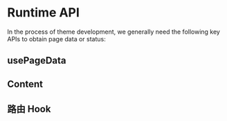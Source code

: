 # Runtime API


In the process of theme development, we generally need the following key APIs to obtain page data or status:

## usePageData

<UsePageData />

## Content

<Content />

## 路由 Hook

<RouteHook />
